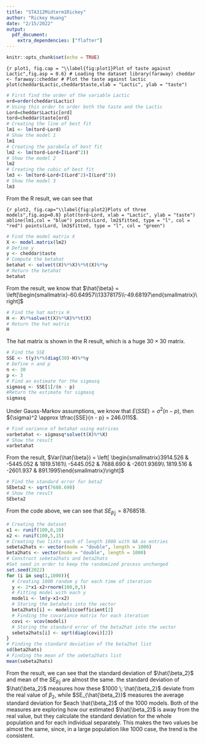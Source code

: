 ```yaml
---
title: "STA312Midterm1Rickey"
author: "Rickey Huang"
date: "2/15/2022"
output: 
  pdf_document:
    extra_dependencies: ["flafter"]
---
```


```r
knitr::opts_chunk$set(echo = TRUE)
```

\section{Question 1}
\subsection{Part a}

```{r plot1, fig.cap = "\\label{fig:plot1}Plot of taste against Lactic",fig.asp = 0.6}
# Loading the dataset
library(faraway)
cheddar <- faraway::cheddar
# Plot the taste against lactic
plot(cheddar$Lactic,cheddar$taste,xlab = "Lactic", ylab = "taste")
```

\subsection{Part b}

```r
# First find the order of the variable Lactic
ord=order(cheddar$Lactic)
# Using this order to order both the taste and the Lactic
Lord=cheddar$Lactic[ord]
tord=cheddar$taste[ord]
# Creating the line of best fit
lm1 <- lm(tord~Lord)
# Show the model 1
lm1
# Creating the parabola of best fit
lm2 <- lm(tord~Lord+I(Lord^2))
# Show the model 2
lm2
# Creating the cubic of best fit
lm3 <- lm(tord~Lord+I(Lord^2)+I(Lord^3))
# Show the model 3
lm3
```

From the R result, we can see that
\begin{align}
  lm1: \widehat{taste} &= -29.86 + 37.72 \cdot Lactic\\
  lm2: \widehat{taste} &= 22.22 - 36.76 \cdot Lactic + 25.51 \cdot {Lactic}^2\\
  lm3: \widehat{taste} &= 15.88 - 22.79 \cdot Lactic + 15.58 \cdot {Lactic}^2 + 2.28 \cdot {Lactic}^3
\end{align}

\subsection{Part c}

```{r plot2, fig.cap="\\label{fig:plot2}Plots of three models",fig.asp=0.8}
plot(tord~Lord, xlab = "Lactic", ylab = "taste")
abline(lm1,col = "blue")
points(Lord, lm2$fitted, type = "l", col = "red")
points(Lord, lm3$fitted, type = "l", col = "green")
```

\subsection{Part d}
```r
# Find the model matrix X
X <- model.matrix(lm2)
# Define y
y <- cheddar$taste
# Compute the betahat
betahat <- solve(t(X)%*%X)%*%t(X)%*%y
# Return the betahat
betahat
```

From the result, we know that $\hat{\beta} = \left[\begin{smallmatrix}-60.64957\\13378175\\-49.68197\end{smallmatrix}\right]$

\subsection{Part e}
```r
# Find the hat matrix H
H <- X%*%solve(t(X)%*%X)%*%t(X)
# Return the hat matrix
H
```

The hat matrix is shown in the R result, which is a huge $30 \times 30$ matrix.

\subsection{Part f}

```r
# Find the SSE
SSE <- t(y)%*%(diag(30)-H)%*%y
# Define n and p
n <- 30
p <- 3
# Find an estimate for the sigmasq
sigmasq <- SSE[1]/(n - p)
#Return the estimate for sigmasq
sigmasq
```

Under Gauss-Markov assumptions, we know that $E(SSE) = {\sigma}^2(n-p)$, then ${\sigma}^2 \approx \tfrac{SSE}{n - p} = 246.0115$.

\subsection{Part g}

```r
# Find variance of betahat using matrices
varbetahat <- sigmasq*solve(t(X)%*%X)
# Show the result
varbetahat
```

From the result, $Var(\hat{\beta}) = \left[ \begin{smallmatrix}3914.526 & -5445.052 & 1819.5161\\ -5445.052 & 7688.690 & -2601.9369\\ 1819.516 & -2601.937 & 891.1995\end{smallmatrix}\right]$

\subsection{Part h}

```r
# Find the standard error for beta2
SEbeta2 <- sqrt(7688.690)
# Show the result
SEbeta2
```

From the code above, we can see that $SE_{{\hat{\beta}_2}} = 8768518$.

\section{Question 2}

```r
# Creating the dataset
x1 <- runif(100,0,10)
x2 <- runif(100,5,15)
# Creating two lists each of length 1000 with NA as entries
sebeta2hats <- vector(mode = "double", length = 1000)
beta2hats <- vector(mode = "double", length = 1000)
# Construct sebeta2hats and beta2hats
#Set seed in order to keep the randomized process unchanged
set.seed(2022)
for (i in seq(1,1000)){
  # Creating 1000 random y for each time of iteration
  y <- 2*x1-x2+rnorm(100,0,5)
  # Fitting model with each y
  modeli <- lm(y~x1+x2)
  # Storing the betahats into the vector
  beta2hats[i] <- modeli$coefficient[2]
  # Finding the covariance matrix for each iteration
  covi <- vcov(modeli)
  # Storing the standard error of the beta2hat into the vector
  sebeta2hats[i] <- sqrt(diag(covi)[2])
}
# Finding the standard deviation of the beta2hat list
sd(beta2hats)
# Finding the mean of the sebeta2hats list
mean(sebeta2hats)
```

From the result, we can see that the standard deviation of $\hat{\beta_2}$ and mean of the $SE_{{\hat{\beta}}_2}$ are almost the same. the standard deviation of $\hat{\beta_2}$ measures how these $1000 \; \hat{\beta_2}$ deviate from the real value of $\beta_2$, while $SE_{\hat{\beta_2}}$ measures the average standard deviation for $each \hat{\beta_2}$ of the $1000$ models. Both of the measures are exploring how our estimated $\hat{\beta_2}$ is away from the real value, but they calculate the standard deviation for the whole population and for each individual separately. This makes the two values be almost the same, since, in a large population like $1000$ case, the trend is the consistent.